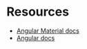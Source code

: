 
<Meta title="Components/Angular Material/Resources" />

# Resources

- [Angular Material docs](https://material.angular.io)
- [Angular docs](https://angular.io)

